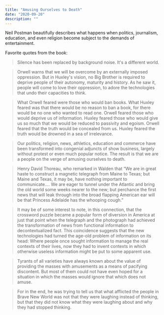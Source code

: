 ```yaml
---
title: "Amusing Ourselves to Death"
date: "2020-09-20"
description: ""
---
```


Neil Postman beautifully describes what happens when politics, journalism, education, and even religion become subject to the demands of entertainment.

Favorite quotes from the book:

> Silence has been replaced by background noise. It's a different world.

> Orwell warns that we will be overcome by an externally imposed oppression. But in Huxley's vision, no Big Brother is required to deprive people of their autonomy, maturity and history. As he saw it, people will come to love their oppression, to adore the technologies that undo their capacities to think.

> What Orwell feared were those who would ban books. What Huxley feared was that there would be no reason to ban a book, for there would be no one who wanted to read one. Orwell feared those who would deprive us of information. Huxley feared those who would give us so much that we would be reduced to passivity and egoism. Orwell feared that the truth would be concealed from us. Huxley feared the truth would be drowned in a sea of irrelevance.

> Our politics, religion, news, athletics, education and commerce have been transformed into congenial adjuncts of show business, largely without protest or even much popular notice. The result is that we are a people on the verge of amusing ourselves to death.

> Henry David Thoreau, who remarked in Walden that “We are in great haste to construct a magnetic telegraph from Maine to Texas; but Maine and Texas, it may be, have nothing important to communicate.... We are eager to tunnel under the Atlantic and bring the old world some weeks nearer to the new; but perchance the first news that will leak through into the broad flapping American ear will be that Princess Adelaide has the whooping cough.”

> It may be of some interest to note, in this connection, that the crossword puzzle became a popular form of diversion in America at just that point when the telegraph and the photograph had achieved the transformation of news from functional information to decontextualized fact. This coincidence suggests that the new technologies had turned the age-old problem of information on its head: Where people once sought information to manage the real contexts of their lives, now they had to invent contexts in which otherwise useless information might be put to some apparent use.

> Tyrants of all varieties have always known about the value of providing the masses with amusements as a means of pacifying discontent. But most of them could not have even hoped for a situation in which the masses would ignore that which does not amuse.

> For in the end, he was trying to tell us that what afflicted the people in Brave New World was not that they were laughing instead of thinking, but that they did not know what they were laughing about and why they had stopped thinking.
